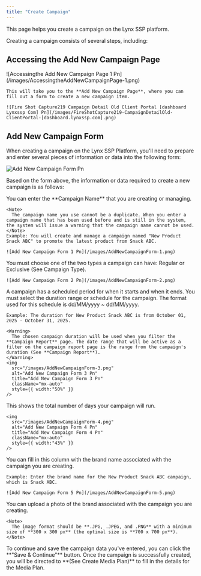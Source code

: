 ```yaml
---
title: "Create Campaign"
---
```


This page helps you create a campaign on the Lynx SSP platform.

Creating a campaign consists of several steps, including:

## Accessing the Add New Campaign Page

<Steps>
  <Step title="Click 'Add New' Campaign Button">
    ![Accessingthe Add New Campaign Page 1 Pn](/images/AccessingtheAddNewCampaignPage-1.png)

    This will take you to the **Add New Campaign Page**, where you can fill out a form to create a new campaign item.

    ![Fire Shot Capture219 Campaign Detail Old Client Portal [dashboard Lynxssp Com] Pn](/images/FireShotCapture219-CampaignDetailOld-ClientPortal-[dashboard.lynxssp.com].png)
  </Step>
</Steps>

## Add New Campaign Form

When creating a campaign on the Lynx SSP Platform, you'll need to prepare and enter several pieces of information or data into the following form:

![Add New Campaign Form Pn](/images/AddNewCampaignForm.png)

Based on the form above, the information or data required to create a new campaign is as follows:

<Steps>
  <Step title="Campaign Name (Required)">
    You can enter the **Campaign Name** that you are creating or managing.

    <Note>
      The campaign name you use cannot be a duplicate. When you enter a campaign name that has been used before and is still in the system, the system will issue a warning that the campaign name cannot be used.
    </Note>
    Example: You will create and manage a campaign named "New Product Snack ABC" to promote the latest product from Snack ABC.

    ![Add New Campaign Form 1 Pn](/images/AddNewCampaignForm-1.png)
  </Step>
  <Step title="Campaign Type (Required)">
    You must choose one of the two types a campaign can have: Regular or Exclusive (See Campaign Type).

    ![Add New Campaign Form 2 Pn](/images/AddNewCampaignForm-2.png)
  </Step>
  <Step title="Duration (Required)">
    A campaign has a scheduled period for when it starts and when it ends. You must select the duration range or schedule for the campaign. The format used for this schedule is dd/MM/yyyy ~ dd/MM/yyyy.

    Example: The duration for New Product Snack ABC is from October 01, 2025 - October 31, 2025.

    <Warning>
      The chosen campaign duration will be used when you filter the **Campaign Report** page. The date range that will be active as a filter on the campaign report page is the range from the campaign's duration (See **Campaign Report**).
    </Warning>
    <img
      src="/images/AddNewCampaignForm-3.png"
      alt="Add New Campaign Form 3 Pn"
      title="Add New Campaign Form 3 Pn"
      className="mx-auto"
      style={{ width:"50%" }}
    />
  </Step>
  <Step title="Total Days">
    This shows the total number of days your campaign will run.

    <img
      src="/images/AddNewCampaignForm-4.png"
      alt="Add New Campaign Form 4 Pn"
      title="Add New Campaign Form 4 Pn"
      className="mx-auto"
      style={{ width:"43%" }}
    />
  </Step>
  <Step title="Brand Name (Optional)">
    You can fill in this column with the brand name associated with the campaign you are creating.

    Example: Enter the brand name for the New Product Snack ABC campaign, which is Snack ABC.

    ![Add New Campaign Form 5 Pn](/images/AddNewCampaignForm-5.png)
  </Step>
  <Step title="Brand Image (Optional)">
    You can upload a photo of the brand associated with the campaign you are creating.

    <Note>
      The image format should be **.JPG, .JPEG, and .PNG** with a minimum size of **300 x 300 px** (the optimal size is **700 x 700 px**).
    </Note>
  </Step>
  <Step title="Click 'Save & Continue'">
    To continue and save the campaign data you've entered, you can click the **"Save & Continue"** button. Once the campaign is successfully created, you will be directed to **(See Create Media Plan)** to fill in the details for the Media Plan.
  </Step>
</Steps>